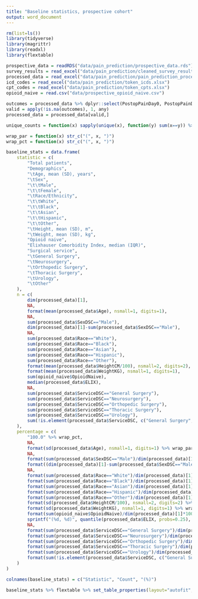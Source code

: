 ```yaml
---
title: "Baseline statistics, prospective cohort"
output: word_document
---
```


```r
rm(list=ls())
library(tidyverse)
library(magrittr)
library(readxl)
library(flextable)

prospective_data = readRDS("data/pain_prediction/prospective_data.rds")
survey_results = read_excel("data/pain_prediction/cleaned_survey_results.xlsx")
processed_data = read_excel("data/pain_prediction/pain_prediction_processed_data.xlsx")
icd_codes = read_excel("data/pain_prediction/token_icds.xlsx")
cpt_codes = read_excel("data/pain_prediction/token_cpts.xlsx")
opioid_naive = read.csv("data/prospective_opioid_naive.csv")

outcomes = processed_data %>% dplyr::select(PostopPainDay0, PostopPainDay1, PostopPainDay2, PostopPainDay3, PostopPainDay4)
valid = apply(!is.na(outcomes), 1, any)
processed_data = processed_data[valid,]

unique_counts = function(x) sapply(unique(x), function(y) sum(x==y)) %>% sort(decreasing=T)
```

```r
wrap_par = function(x) str_c("(", x, ")")
wrap_pct = function(x) str_c("(", x, ")")

baseline_stats = data.frame(
    statistic = c(
        "Total patients",
        "Demographics",
        "\tAge, mean (SD), years",
        "\tSex",
        "\t\tMale",
        "\t\tFemale",
        "\tRace/Ethnicity",
        "\t\tWhite",
        "\t\tBlack",
        "\t\tAsian",
        "\t\tHispanic",
        "\t\tOther",
        "\tHeight, mean (SD), m",
        "\tWeight, mean (SD), kg",
        "Opioid naive",
        "Elixhauser Comorbidity Index, median (IQR)",
        "Surgical service",
        "\tGeneral Surgery",
        "\tNeurosurgery",
        "\tOrthopedic Surgery",
        "\tThoracic Surgery",
        "\tUrology",
        "\tOther"
    ),
    n = c(
        dim(processed_data)[1],
        NA,
        format(mean(processed_data$Age), nsmall=1, digits=1),
        NA,
        sum(processed_data$SexDSC=="Male"),
        dim(processed_data)[1]-sum(processed_data$SexDSC=="Male"),
        NA,
        sum(processed_data$Race=="White"),
        sum(processed_data$Race=="Black"),
        sum(processed_data$Race=="Asian"),
        sum(processed_data$Race=="Hispanic"),
        sum(processed_data$Race=="Other"),
        format(mean(processed_data$HeightCM/100), nsmall=2, digits=2),
        format(mean(processed_data$WeightKG), nsmall=1, digits=1),
        sum(opioid_naive$OpioidNaive),
        median(processed_data$ELIX),
        NA,
        sum(processed_data$ServiceDSC=="General Surgery"),
        sum(processed_data$ServiceDSC=="Neurosurgery"),
        sum(processed_data$ServiceDSC=="Orthopedic Surgery"),
        sum(processed_data$ServiceDSC=="Thoracic Surgery"),
        sum(processed_data$ServiceDSC=="Urology"),
        sum(!is.element(processed_data$ServiceDSC, c("General Surgery", "Neurosurgery", "Orthopedic Surgery", "Thoracic Surgery", "Urology")))
    ),
    percentage = c(
        "100.0" %>% wrap_pct,
        NA,
        format(sd(processed_data$Age), nsmall=1, digits=1) %>% wrap_par,
        NA,
        format(sum(processed_data$SexDSC=="Male")/dim(processed_data)[1]*100, nsmall=1, digits=1)  %>% wrap_pct,
        format((dim(processed_data)[1]-sum(processed_data$SexDSC=="Male"))/dim(processed_data)[1]*100, nsmall=1, digits=1) %>% wrap_pct,
        NA,
        format(sum(processed_data$Race=="White")/dim(processed_data)[1]*100, nsmall=1, digits=1) %>% wrap_pct,
        format(sum(processed_data$Race=="Black")/dim(processed_data)[1]*100, nsmall=1, digits=1) %>% wrap_pct,
        format(sum(processed_data$Race=="Asian")/dim(processed_data)[1]*100, nsmall=1, digits=1) %>% wrap_pct,
        format(sum(processed_data$Race=="Hispanic")/dim(processed_data)[1]*100, nsmall=1, digits=1) %>% wrap_pct,
        format(sum(processed_data$Race=="Other")/dim(processed_data)[1]*100, nsmall=1, digits=1) %>% wrap_pct,
        format(sd(processed_data$HeightCM/100), nsmall=2, digits=2) %>% wrap_par,
        format(sd(processed_data$WeightKG), nsmall=1, digits=1) %>% wrap_par,
        format(sum(opioid_naive$OpioidNaive)/dim(processed_data)[1]*100, nsmall=1, digits=1) %>% wrap_pct,
        sprintf("(%d, %d)", quantile(processed_data$ELIX, probs=0.25), quantile(processed_data$ELIX, probs=0.75)),
        NA,
        format(sum(processed_data$ServiceDSC=="General Surgery")/dim(processed_data)[1]*100, nsmall=1, digits=1) %>% wrap_pct,
        format(sum(processed_data$ServiceDSC=="Neurosurgery")/dim(processed_data)[1]*100, nsmall=1, digits=1) %>% wrap_pct,
        format(sum(processed_data$ServiceDSC=="Orthopedic Surgery")/dim(processed_data)[1]*100, nsmall=1, digits=1) %>% wrap_pct,
        format(sum(processed_data$ServiceDSC=="Thoracic Surgery")/dim(processed_data)[1]*100, nsmall=1, digits=1) %>% wrap_pct,
        format(sum(processed_data$ServiceDSC=="Urology")/dim(processed_data)[1]*100, nsmall=1, digits=1) %>% wrap_pct,
        format(sum(!is.element(processed_data$ServiceDSC, c("General Surgery", "Neurosurgery", "Orthopedic Surgery", "Thoracic Surgery", "Urology")))/dim(processed_data)[1]*100, nsmall=1, digits=1) %>% wrap_pct
    )
)

colnames(baseline_stats) = c("Statistic", "Count", "(%)")

baseline_stats %>% flextable %>% set_table_properties(layout="autofit", width=1) %>% vline_left() %>% vline_right()
```

